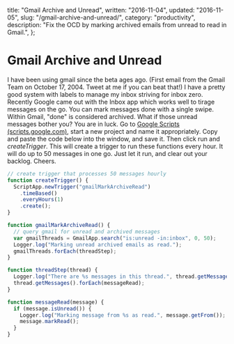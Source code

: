   title: "Gmail Archive and Unread",
  written: "2016-11-04",
  updated: "2016-11-05",
  slug: "/gmail-archive-and-unread/",
  category: "productivity",
  description:
    "Fix the OCD by marking archived emails from unread to read in Gmail.",
};

# Gmail Archive and Unread

I have been using gmail since the beta ages ago. (First email from the Gmail Team on October 17, 2004. Tweet at me if you can beat that!) I have a pretty good system with labels to manage my inbox striving for inbox zero. Recently Google came out with the Inbox app which works well to tirage messages on the go. You can mark messages done with a single swipe. Within Gmail, "done" is considered archived. What if those unread messages bother you? You are in luck. Go to [Google Scripts (scripts.google.com)](scripts.google.com), start a new project and name it appropriately. Copy and paste the code below into the window, and save it. Then click run and _createTrigger_. This will create a trigger to run these functions every hour. It will do up to 50 messages in one go. Just let it run, and clear out your backlog. Cheers.

```javascript
// create trigger that processes 50 messages hourly
function createTrigger() {
  ScriptApp.newTrigger("gmailMarkArchiveRead")
    .timeBased()
    .everyHours(1)
    .create();
}

function gmailMarkArchiveRead() {
  // query gmail for unread and archived messages
  var gmailThreads = GmailApp.search("is:unread -in:inbox", 0, 50);
  Logger.log("Marking unread archived emails as read.");
  gmailThreads.forEach(threadStep);
}

function threadStep(thread) {
  Logger.log("There are %s messages in this thread.", thread.getMessageCount());
  thread.getMessages().forEach(messageRead);
}

function messageRead(message) {
  if (message.isUnread()) {
    Logger.log("Marking message from %s as read.", message.getFrom());
    message.markRead();
  }
}
```

